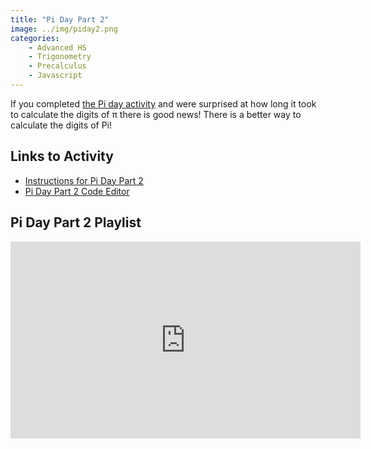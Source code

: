 ```yaml
---
title: "Pi Day Part 2"
image: ../img/piday2.png
categories:
    - Advanced HS
    - Trigonometry
    - Precalculus
    - Javascript
---
```


If you completed [the Pi day activity](piday1.qmd) and were surprised at how long it took to calculate the digits of π there is good news! There is a better way to calculate the digits of Pi!

## Links to Activity

* [Instructions for Pi Day Part 2](https://www.asc.ohio-state.edu/orban.14/math_coding/pi_day2/index.html)
* [Pi Day Part 2 Code Editor](https://editor.p5js.org/ChrisOrban/sketches/D0lYGw_s)

## Pi Day Part 2 Playlist

<iframe width="560" height="315" src="https://www.youtube.com/embed/videoseries?si=18UJXcDyV8YigxAv&amp;list=PLISRe8GegO8TbpZK2qvOi6y0kphRI-3xw" title="YouTube video player" frameborder="0" allow="accelerometer; autoplay; clipboard-write; encrypted-media; gyroscope; picture-in-picture; web-share" referrerpolicy="strict-origin-when-cross-origin" allowfullscreen></iframe>